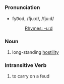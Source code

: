 =={{en}}==
=== Pronunciation ===
*fyo͞od, /fjuːd/, /fju:d/
*:[[Rhymes:English:-uːd|Rhymes: -uːd]]

===Noun===
# long-standing [[hostility]]

===Intransitive Verb===
# to carry on a feud